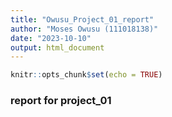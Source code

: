 ```yaml
---
title: "Owusu_Project_01_report"
author: "Moses Owusu (111018138)"
date: "2023-10-10"
output: html_document
---
```


```r
knitr::opts_chunk$set(echo = TRUE)
```
### report for project_01

